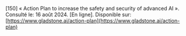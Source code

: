 \[150\]	« Action Plan to increase the safety and security of advanced AI ». Consulté le: 16 août 2024\. \[En ligne\]. Disponible sur: [https://www.gladstone.ai/action-plan](https://www.gladstone.ai/action-plan)
